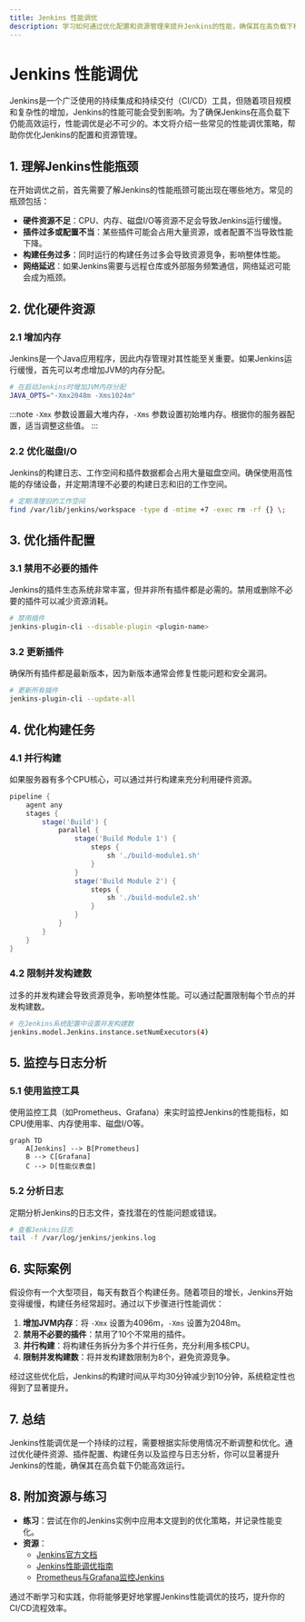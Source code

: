```yaml
---
title: Jenkins 性能调优
description: 学习如何通过优化配置和资源管理来提升Jenkins的性能，确保其在高负载下稳定运行。
---
```


# Jenkins 性能调优

Jenkins是一个广泛使用的持续集成和持续交付（CI/CD）工具，但随着项目规模和复杂性的增加，Jenkins的性能可能会受到影响。为了确保Jenkins在高负载下仍能高效运行，性能调优是必不可少的。本文将介绍一些常见的性能调优策略，帮助你优化Jenkins的配置和资源管理。

## 1. 理解Jenkins性能瓶颈

在开始调优之前，首先需要了解Jenkins的性能瓶颈可能出现在哪些地方。常见的瓶颈包括：

- **硬件资源不足**：CPU、内存、磁盘I/O等资源不足会导致Jenkins运行缓慢。
- **插件过多或配置不当**：某些插件可能会占用大量资源，或者配置不当导致性能下降。
- **构建任务过多**：同时运行的构建任务过多会导致资源竞争，影响整体性能。
- **网络延迟**：如果Jenkins需要与远程仓库或外部服务频繁通信，网络延迟可能会成为瓶颈。

## 2. 优化硬件资源

### 2.1 增加内存

Jenkins是一个Java应用程序，因此内存管理对其性能至关重要。如果Jenkins运行缓慢，首先可以考虑增加JVM的内存分配。

```bash
# 在启动Jenkins时增加JVM内存分配
JAVA_OPTS="-Xmx2048m -Xms1024m"
```

:::note
`-Xmx` 参数设置最大堆内存，`-Xms` 参数设置初始堆内存。根据你的服务器配置，适当调整这些值。
:::

### 2.2 优化磁盘I/O

Jenkins的构建日志、工作空间和插件数据都会占用大量磁盘空间。确保使用高性能的存储设备，并定期清理不必要的构建日志和旧的工作空间。

```bash
# 定期清理旧的工作空间
find /var/lib/jenkins/workspace -type d -mtime +7 -exec rm -rf {} \;
```

## 3. 优化插件配置

### 3.1 禁用不必要的插件

Jenkins的插件生态系统非常丰富，但并非所有插件都是必需的。禁用或删除不必要的插件可以减少资源消耗。

```bash
# 禁用插件
jenkins-plugin-cli --disable-plugin <plugin-name>
```

### 3.2 更新插件

确保所有插件都是最新版本，因为新版本通常会修复性能问题和安全漏洞。

```bash
# 更新所有插件
jenkins-plugin-cli --update-all
```

## 4. 优化构建任务

### 4.1 并行构建

如果服务器有多个CPU核心，可以通过并行构建来充分利用硬件资源。

```groovy
pipeline {
    agent any
    stages {
        stage('Build') {
            parallel {
                stage('Build Module 1') {
                    steps {
                        sh './build-module1.sh'
                    }
                }
                stage('Build Module 2') {
                    steps {
                        sh './build-module2.sh'
                    }
                }
            }
        }
    }
}
```

### 4.2 限制并发构建数

过多的并发构建会导致资源竞争，影响整体性能。可以通过配置限制每个节点的并发构建数。

```bash
# 在Jenkins系统配置中设置并发构建数
jenkins.model.Jenkins.instance.setNumExecutors(4)
```

## 5. 监控与日志分析

### 5.1 使用监控工具

使用监控工具（如Prometheus、Grafana）来实时监控Jenkins的性能指标，如CPU使用率、内存使用率、磁盘I/O等。

```mermaid
graph TD
    A[Jenkins] --> B[Prometheus]
    B --> C[Grafana]
    C --> D[性能仪表盘]
```

### 5.2 分析日志

定期分析Jenkins的日志文件，查找潜在的性能问题或错误。

```bash
# 查看Jenkins日志
tail -f /var/log/jenkins/jenkins.log
```

## 6. 实际案例

假设你有一个大型项目，每天有数百个构建任务。随着项目的增长，Jenkins开始变得缓慢，构建任务经常超时。通过以下步骤进行性能调优：

1. **增加JVM内存**：将 `-Xmx` 设置为4096m，`-Xms` 设置为2048m。
2. **禁用不必要的插件**：禁用了10个不常用的插件。
3. **并行构建**：将构建任务拆分为多个并行任务，充分利用多核CPU。
4. **限制并发构建数**：将并发构建数限制为8个，避免资源竞争。

经过这些优化后，Jenkins的构建时间从平均30分钟减少到10分钟，系统稳定性也得到了显著提升。

## 7. 总结

Jenkins性能调优是一个持续的过程，需要根据实际使用情况不断调整和优化。通过优化硬件资源、插件配置、构建任务以及监控与日志分析，你可以显著提升Jenkins的性能，确保其在高负载下仍能高效运行。

## 8. 附加资源与练习

- **练习**：尝试在你的Jenkins实例中应用本文提到的优化策略，并记录性能变化。
- **资源**：
  - [Jenkins官方文档](https://www.jenkins.io/doc/)
  - [Jenkins性能调优指南](https://www.jenkins.io/doc/book/scaling/performance/)
  - [Prometheus与Grafana监控Jenkins](https://prometheus.io/docs/guides/jenkins/)

通过不断学习和实践，你将能够更好地掌握Jenkins性能调优的技巧，提升你的CI/CD流程效率。